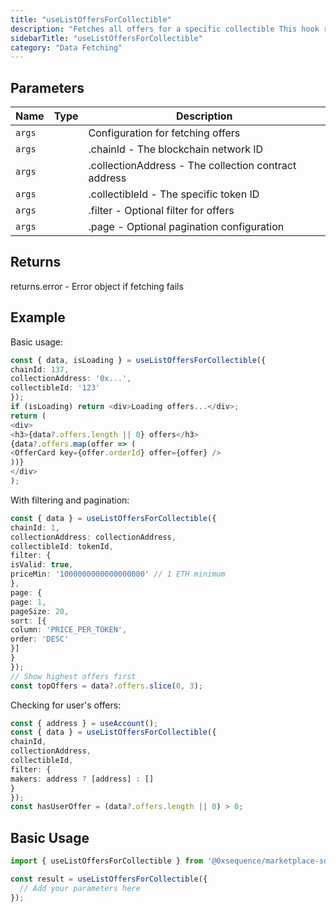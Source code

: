 ```yaml
---
title: "useListOffersForCollectible"
description: "Fetches all offers for a specific collectible This hook retrieves a list of active offers made on a specific collectible, including offer details like price, expiry, and maker information. Results can be filtered and paginated as needed."
sidebarTitle: "useListOffersForCollectible"
category: "Data Fetching"
---
```


## Parameters

| Name | Type | Description |
|------|------|-------------|
| `args` |  | Configuration for fetching offers |
| `args` |  | .chainId - The blockchain network ID |
| `args` |  | .collectionAddress - The collection contract address |
| `args` |  | .collectibleId - The specific token ID |
| `args` |  | .filter - Optional filter for offers |
| `args` |  | .page - Optional pagination configuration |

## Returns

returns.error - Error object if fetching fails

## Example

Basic usage:
```typescript
const { data, isLoading } = useListOffersForCollectible({
chainId: 137,
collectionAddress: '0x...',
collectibleId: '123'
});
if (isLoading) return <div>Loading offers...</div>;
return (
<div>
<h3>{data?.offers.length || 0} offers</h3>
{data?.offers.map(offer => (
<OfferCard key={offer.orderId} offer={offer} />
))}
</div>
);
```

With filtering and pagination:
```typescript
const { data } = useListOffersForCollectible({
chainId: 1,
collectionAddress: collectionAddress,
collectibleId: tokenId,
filter: {
isValid: true,
priceMin: '1000000000000000000' // 1 ETH minimum
},
page: {
page: 1,
pageSize: 20,
sort: [{
column: 'PRICE_PER_TOKEN',
order: 'DESC'
}]
}
});
// Show highest offers first
const topOffers = data?.offers.slice(0, 3);
```

Checking for user's offers:
```typescript
const { address } = useAccount();
const { data } = useListOffersForCollectible({
chainId,
collectionAddress,
collectibleId,
filter: {
makers: address ? [address] : []
}
});
const hasUserOffer = (data?.offers.length || 0) > 0;
```

## Basic Usage

```typescript
import { useListOffersForCollectible } from '@0xsequence/marketplace-sdk/react/hooks';

const result = useListOffersForCollectible({
  // Add your parameters here
});
```

